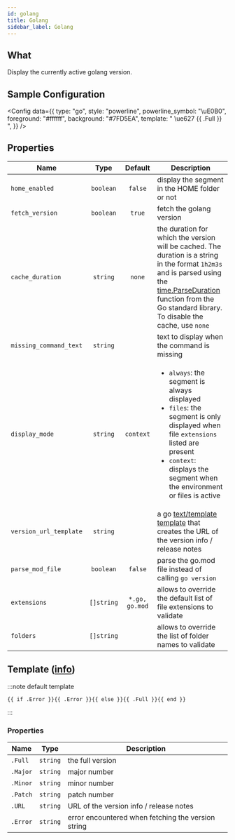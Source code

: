 ```yaml
---
id: golang
title: Golang
sidebar_label: Golang
---
```


## What

Display the currently active golang version.

## Sample Configuration


<Config
  data={{
    type: "go",
    style: "powerline",
    powerline_symbol: "\uE0B0",
    foreground: "#ffffff",
    background: "#7FD5EA",
    template: " \ue627 {{ .Full }} ",
  }}
/>

## Properties

| Name                   |    Type    |    Default     | Description                                                                                                                                                                                                                          |
| ---------------------- | :--------: | :------------: | ------------------------------------------------------------------------------------------------------------------------------------------------------------------------------------------------------------------------------------ |
| `home_enabled`         | `boolean`  |    `false`     | display the segment in the HOME folder or not                                                                                                                                                                                        |
| `fetch_version`        | `boolean`  |     `true`     | fetch the golang version                                                                                                                                                                                                             |
| `cache_duration`       |  `string`  |     `none`     | the duration for which the version will be cached. The duration is a string in the format `1h2m3s` and is parsed using the [time.ParseDuration] function from the Go standard library. To disable the cache, use `none`              |
| `missing_command_text` |  `string`  |                | text to display when the command is missing                                                                                                                                                                                          |
| `display_mode`         |  `string`  |   `context`    | <ul><li>`always`: the segment is always displayed</li><li>`files`: the segment is only displayed when file `extensions` listed are present</li><li>`context`: displays the segment when the environment or files is active</li></ul> |
| `version_url_template` |  `string`  |                | a go [text/template][go-text-template] [template][templates] that creates the URL of the version info / release notes                                                                                                                |
| `parse_mod_file`       | `boolean`  |    `false`     | parse the go.mod file instead of calling `go version`                                                                                                                                                                                |
| `extensions`           | `[]string` | `*.go, go.mod` | allows to override the default list of file extensions to validate                                                                                                                                                                   |
| `folders`              | `[]string` |                | allows to override the list of folder names to validate                                                                                                                                                                              |

## Template ([info][templates])

:::note default template

```template
{{ if .Error }}{{ .Error }}{{ else }}{{ .Full }}{{ end }}
```

:::

### Properties

| Name     | Type     | Description                                        |
| -------- | -------- | -------------------------------------------------- |
| `.Full`  | `string` | the full version                                   |
| `.Major` | `string` | major number                                       |
| `.Minor` | `string` | minor number                                       |
| `.Patch` | `string` | patch number                                       |
| `.URL`   | `string` | URL of the version info / release notes            |
| `.Error` | `string` | error encountered when fetching the version string |

[go-text-template]: https://golang.org/pkg/text/template/
[templates]: /docs/configuration/templates
[time.ParseDuration]: https://golang.org/pkg/time/#ParseDuration
